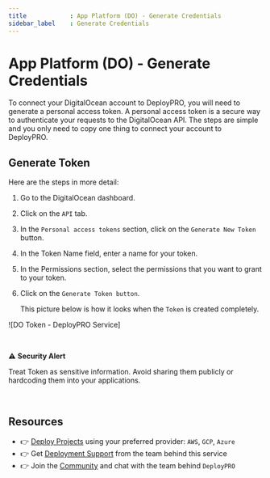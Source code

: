 ```yaml
---
title            : App Platform (DO) - Generate Credentials
sidebar_label    : Generate Credentials
---
```


# App Platform (DO) - Generate Credentials

To connect your DigitalOcean account to DeployPRO, you will need to generate a personal access token. A personal access token is a secure way to authenticate your requests to the DigitalOcean API. The steps are simple and you only need to copy one thing to connect your account to DeployPRO.

## Generate Token

Here are the steps in more detail:

1. Go to the DigitalOcean dashboard.
2. Click on the `API` tab.
3. In the `Personal access tokens` section, click on the `Generate New Token` button.
4. In the Token Name field, enter a name for your token.
5. In the Permissions section, select the permissions that you want to grant to your token.
6. Click on the `Generate Token button`.

    This picture below is how it looks when the `Token` is created completely.

![DO Token - DeployPRO Service]

<br />

⚠️ **Security Alert**
  
Treat Token as sensitive information. Avoid sharing them publicly or hardcoding them into your applications.

<br />

## Resources

- 👉 [Deploy Projects](https://deploypro.dev/) using your preferred provider: `AWS`, `GCP`, `Azure`
- 👉 Get [Deployment Support](https://deploypro.dev/support/) from the team behind this service
- 👉 Join the [Community](https://discord.gg/qQhjQZhnur) and chat with the team behind `DeployPRO`
